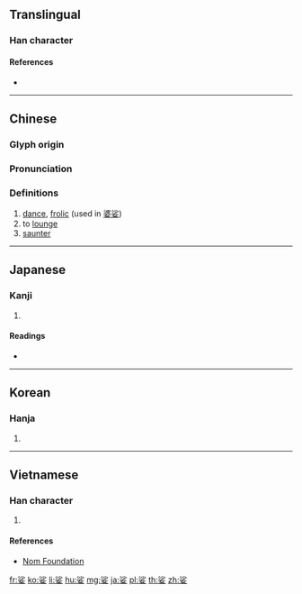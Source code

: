 {{character info/new}}
==Translingual==

===Han character===
{{Han char|rn=38|rad=女|as=07|sn=10|four=39404|canj=EHV|ids=⿱沙女}}

====References====
* {{Han ref|kx=0262.060|dkj=06294|dj=0528.270|hdz=21054.010|uh=5A11|ud=23057|bh=AE50|bd=44624}}

----

==Chinese==
{{zh-forms}}

===Glyph origin===
{{Han etym}}

===Pronunciation===
{{zh-pron
|m=suō
|c=so1
|mc=y
|oc=y
|ma=
|cat=v
}}

===Definitions===
{{zh-hanzi}}

# [[dance]], [[frolic]] (used in [[婆娑]])
# to [[lounge]]
# [[saunter]]

----

==Japanese==

===Kanji===
{{ja-kanji|grade=|rs=女07}}

# {{defn|lang=ja|sort=女07}}

====Readings====
* {{ja-readings|kanyoon=[[しゃ]] (sha)|goon=[[さ]] (sa)|kanon=[[さ]] (sa)|kun=[[まう]] (mau)}}

----

==Korean==

===Hanja===
{{ko-hanja|hangeul=사|rv=sa|mr=sa}}

# {{defn|lang=ko|sort=女07}}

----

==Vietnamese==

===Han character===
{{vi-hantu|[[sa]]|rs=女07}}

# {{defn|lang=vi|sort=女07}}

====References====
* [http://nomfoundation.org/common/nom_details.php?codepoint=5a11 Nom Foundation]

[[fr:娑]]
[[ko:娑]]
[[li:娑]]
[[hu:娑]]
[[mg:娑]]
[[ja:娑]]
[[pl:娑]]
[[th:娑]]
[[zh:娑]]